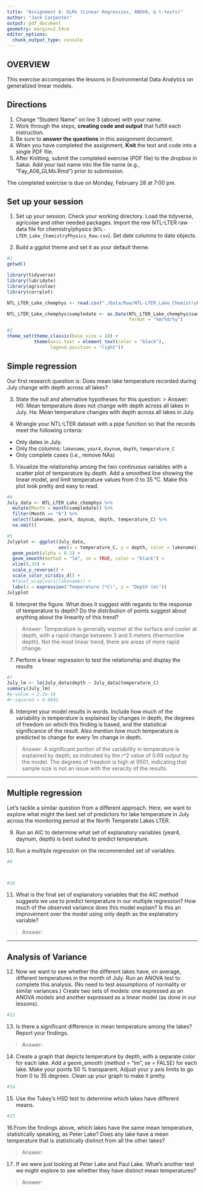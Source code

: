 ```yaml
---
title: "Assignment 6: GLMs (Linear Regressios, ANOVA, & t-tests)"
author: "Jack Carpenter"
output: pdf_document
geometry: margin=2.54cm
editor_options: 
  chunk_output_type: console
---
```


## OVERVIEW

This exercise accompanies the lessons in Environmental Data Analytics on generalized linear models. 

## Directions
1. Change "Student Name" on line 3 (above) with your name.
2. Work through the steps, **creating code and output** that fulfill each instruction.
3. Be sure to **answer the questions** in this assignment document.
4. When you have completed the assignment, **Knit** the text and code into a single PDF file.
5. After Knitting, submit the completed exercise (PDF file) to the dropbox in Sakai. Add your last name into the file name (e.g., "Fay_A06_GLMs.Rmd") prior to submission.

The completed exercise is due on Monday, February 28 at 7:00 pm.

## Set up your session 
1. Set up your session. Check your working directory. Load the tidyverse, agricolae and other needed packages. Import the *raw* NTL-LTER raw data file for chemistry/physics (`NTL-LTER_Lake_ChemistryPhysics_Raw.csv`). Set date columns to date objects.

2. Build a ggplot theme and set it as your default theme.

```r
#1
getwd()

library(tidyverse)
library(lubridate)
library(agricolae)
library(corrplot)

NTL_LTER_Lake_chemphys <- read.csv("./Data/Raw/NTL-LTER_Lake_ChemistryPhysics_Raw.csv", stringsAsFactors = TRUE)

NTL_LTER_Lake_chemphys$sampledate <- as.Date(NTL_LTER_Lake_chemphys$sampledate,
                                             format = "%m/%d/%y")

#2
theme_set(theme_classic(base_size = 10) +
          theme(axis.text = element_text(color = "black"),
                legend.position = "right"))

```

## Simple regression
Our first research question is: Does mean lake temperature recorded during July change with depth across all lakes?

3. State the null and alternative hypotheses for this question:
> Answer:
H0: Mean temperature does not change with depth across all lakes in July.
Ha: Mean temperature changes with depth across all lakes in July.


4.  Wrangle your NTL-LTER dataset with a pipe function so that the records meet the following criteria: 
 * Only dates in July. 
 * Only the columns: `lakename`, `year4`, `daynum`, `depth`, `temperature_C`
 * Only complete cases (i.e., remove NAs)

5. Visualize the relationship among the two continuous variables with a scatter plot of temperature by depth. Add a smoothed line showing the linear model, and limit temperature values from 0 to 35 °C. Make this plot look pretty and easy to read.

```r
#4
July_data <- NTL_LTER_Lake_chemphys %>%
  mutate(Month = month(sampledate)) %>%
  filter(Month == "6") %>%
  select(lakename, year4, daynum, depth, temperature_C) %>%
  na.omit()

#5
Julyplot <- ggplot(July_data, 
                   aes(x = temperature_C, y = depth, color = lakename)) +
  geom_point(alpha = 0.5) +
  geom_smooth(method = "lm", se = TRUE, color = "black") +
  xlim(0,35) +
  scale_y_reverse() +
  scale_color_viridis_d() +
  #facet_wrap(vars(lakename)) +
  labs(x = expression("Temperature (*C)", y = "Depth (m)"))
Julyplot

```


6. Interpret the figure. What does it suggest with regards to the response of temperature to depth? Do the distribution of points suggest about anything about the linearity of this trend?

> Answer: Temperature is generally warmer at the surface and cooler at depth, with a rapid change between 3 and 5 meters (thermocline depth). Not the most linear trend, there are areas of more rapid change. 

7. Perform a linear regression to test the relationship and display the results

```r
#7
July_lm <- lm(July_data$depth ~ July_data$temperature_C)
summary(July_lm)
#p-value = 2.2e-16
#r-squared = 0.6942

```


8. Interpret your model results in words. Include how much of the variability in temperature is explained by changes in depth, the degrees of freedom on which this finding is based, and the statistical significance of the result. Also mention how much temperature is predicted to change for every 1m change in depth. 

> Answer: A significant portion of the variability in temperature is explained by depth, as indicated by the r^2 value of 0.69 output by the model. The degrees of freedom is high at 9501, indicating that sample size is not an issue with the veracity of the results. 


---

## Multiple regression
Let's tackle a similar question from a different approach. Here, we want to explore what might the best set of predictors for lake temperature in July across the monitoring period at the North Temperate Lakes LTER. 


9. Run an AIC to determine what set of explanatory variables (year4, daynum, depth) is best suited to predict temperature.

10. Run a multiple regression on the recommended set of variables. 

```r
#9



#10


```

11. What is the final set of explanatory variables that the AIC method suggests we use to predict temperature in our multiple regression? How much of the observed variance does this model explain? Is this an improvement over the model using only depth as the explanatory variable?

> Answer: 



---
## Analysis of Variance

12. Now we want to see whether the different lakes have, on average, different temperatures in the month of July. Run an ANOVA test to complete this analysis. (No need to test assumptions of normality or similar variances.) Create two sets of models: one expressed as an ANOVA models and another expressed as a linear model (as done in our lessons).

```r
#12


```

13. Is there a significant difference in mean temperature among the lakes? Report your findings. 

> Answer: 



14. Create a graph that depicts temperature by depth, with a separate color for each lake. Add a geom_smooth (method = "lm", se = FALSE) for each lake. Make your points 50 % transparent. Adjust your y axis limits to go from 0 to 35 degrees. Clean up your graph to make it pretty. 

```r
#14.


```

15. Use the Tukey's HSD test to determine which lakes have different means.

```r
#15


```

16.From the findings above, which lakes have the same mean temperature, statistically speaking, as Peter Lake? Does any lake have a mean temperature that is statistically distinct from all the other lakes?

>Answer:

 

17. If we were just looking at Peter Lake and Paul Lake. What's another test we might explore to see whether they have distinct mean temperatures? 

>Answer: 


